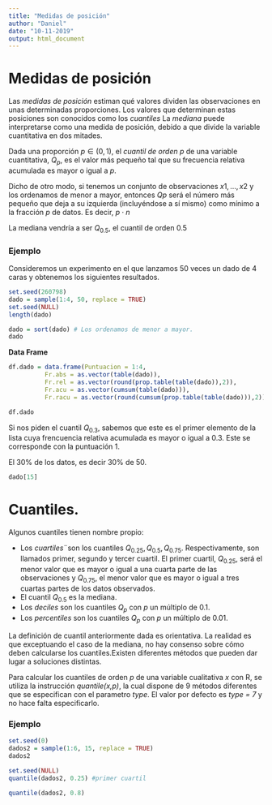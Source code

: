 ```yaml
---
title: "Medidas de posición"
author: "Daniel"
date: "10-11-2019"
output: html_document
---
```


# Medidas de posición 

Las *medidas de posición* estiman qué valores dividen las observaciones en unas determinadas proporciones.
Los valores que determinan estas posiciones son conocidos como los *cuantiles* 
La *mediana* puede interpretarse como una medida de posición, debido a que divide la variable cuantitativa en dos mitades.

Dada una proporción $p \in(0,1)$, el *cuantil de orden p* de una variable cuantitativa, $Q_p$, es el valor más pequeño tal que su frecuencia relativa acumulada es mayor o igual a $p$.

Dicho de otro modo, si tenemos un conjunto de observaciones $x1, ...,x2$ y los ordenamos de menor a mayor, entonces $Qp$ será el número más pequeño que deja a su izquierda (incluyéndose a sí mismo) como mínimo a la fracción $p$ de datos. Es decir, $p\cdot n$

La mediana vendría a ser $Q_{0.5}$, el cuantil de orden 0.5


### Ejemplo 
Consideremos un experimento en el que lanzamos 50 veces un dado de 4 caras y obtenemos los siguientes resultados.

```r
set.seed(260798)
dado = sample(1:4, 50, replace = TRUE)
set.seed(NULL)
length(dado)
```


```r
dado = sort(dado) # Los ordenamos de menor a mayor.
dado
```

**Data Frame**

```r
df.dado = data.frame(Puntuacion = 1:4,
          Fr.abs = as.vector(table(dado)),
          Fr.rel = as.vector(round(prop.table(table(dado)),2)),
          Fr.acu = as.vector(cumsum(table(dado))),
          Fr.racu = as.vector(round(cumsum(prop.table(table(dado))),2)))

df.dado
```


Si nos piden el cuantil $Q_{0.3}$, sabemos que este es el primer elemento de la lista cuya frencuencia relativa acumulada es mayor o igual a 0.3. Este se corresponde con la puntuación 1.

El 30% de los datos, es decir 30% de 50.
```r
dado[15]
```

# Cuantiles.

Algunos cuantiles tienen nombre propio: 

* Los *cuartiles*¨son los cuantiles $Q_{0.25}, Q_{0.5}, Q_{0.75}$. Respectivamente, son llamados primer, segundo y tercer cuartil. El primer cuartil, $Q_{0.25}$, será el menor valor que es mayor o igual a una cuarta parte de las observaciones y $Q_{0.75}$, el menor valor que es mayor o igual a tres cuartas partes de los datos observados.
* El cuantil $Q_{0.5}$ es la mediana.
* Los *deciles* son los cuantiles $Q_p$ con $p$ un múltiplo de 0.1.
* Los *percentiles* son los cuantiles $Q_p$ con $p$ un múltiplo de 0.01.


La definición de cuantil anteriormente dada es orientativa. La realidad es que exceptuando el caso de la mediana, no hay consenso sobre cómo deben calcularse los cuantiles.Existen diferentes métodos que pueden dar lugar a soluciones distintas.

Para calcular los cuantiles de orden $p$ de una variable cualitativa $x$ con R, se utiliza la instrucción *quantile(x,p)*, la cual dispone de 9 métodos diferentes que se especifican con el parametro *type*. El valor por defecto es *type = 7* y no hace falta especificarlo.


### Ejemplo

```r
set.seed(0)
dados2 = sample(1:6, 15, replace = TRUE)
dados2
```

```r
set.seed(NULL)
quantile(dados2, 0.25) #primer cuartil
```

```r
quantile(dados2, 0.8)
```






